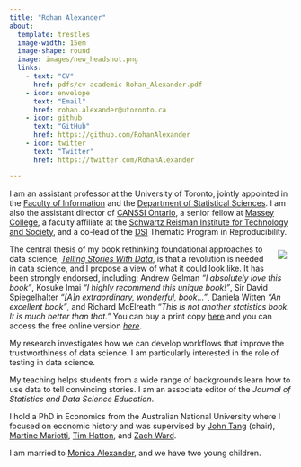 ```yaml
---
title: "Rohan Alexander"
about:
  template: trestles
  image-width: 15em
  image-shape: round
  image: images/new_headshot.png
  links:
    - text: "CV"
      href: pdfs/cv-academic-Rohan_Alexander.pdf
    - icon: envelope
      text: "Email"
      href: rohan.alexander@utoronto.ca
    - icon: github
      text: "GitHub"
      href: https://github.com/RohanAlexander
    - icon: twitter
      text: "Twitter"
      href: https://twitter.com/RohanAlexander

---
```


I am an assistant professor at the University of Toronto, jointly appointed in the [Faculty of Information](https://ischool.utoronto.ca/profile/rohan-alexander/) and the [Department of Statistical Sciences](https://www.statistics.utoronto.ca/people/directories/all-faculty/rohan-alexander). I am also the assistant director of [CANSSI Ontario](https://canssiontario.utoronto.ca), a senior fellow at [Massey College](https://www.masseycollege.ca), a faculty affiliate at the [Schwartz Reisman Institute for Technology and Society](https://sr-institute.utoronto.ca/), and a co-lead of the [DSI](https://datasciences.utoronto.ca) Thematic Program in Reproducibility.

<img style="float:right; max-width: 50%; position: relative; padding: 10px; top: 0px;" src="images/tellingstorieswithdatapainting.png">

The central thesis of my book rethinking foundational approaches to data science, *[Telling Stories With Data](https://www.tellingstorieswithdata.com/)*, is that a revolution is needed in data science, and I propose a view of what it could look like. It has been strongly endorsed, including: Andrew Gelman *"I absolutely love this book"*, Kosuke Imai *"I highly recommend this unique book!"*, Sir David Spiegelhalter *"[A]n extraordinary, wonderful, book..."*, Daniela Witten *"An excellent book"*, and Richard McElreath *"This is not another statistics book. It is much better than that."* You can buy a print copy [here](https://www.routledge.com/Telling-Stories-with-Data-With-Applications-in-R/Alexander/p/book/9781032134772) and you can access the free online version *[here](https://www.tellingstorieswithdata.com/)*.

My research investigates how we can develop workflows that improve the trustworthiness of data science. I am particularly interested in the role of testing in data science.

My teaching helps students from a wide range of backgrounds learn how to use data to tell convincing stories. I am an associate editor of the *Journal of Statistics and Data Science Education*.

I hold a PhD in Economics from the Australian National University where I focused on economic history and was supervised by [John Tang](https://sites.google.com/view/john-tang/home) (chair), [Martine Mariotti](https://researchers.anu.edu.au/researchers/mariotti-m), [Tim Hatton](https://researchers.anu.edu.au/researchers/hatton-tj), and [Zach Ward](https://sites.google.com/site/zachaward/).


I am married to [Monica Alexander](https://www.monicaalexander.com), and we have two young children.
